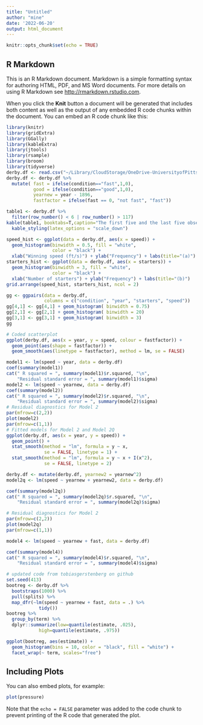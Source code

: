 ```yaml
---
title: "Untitled"
author: "mine"
date: '2022-06-20'
output: html_document
---
```


```r
knitr::opts_chunk$set(echo = TRUE)
```

## R Markdown

This is an R Markdown document. Markdown is a simple formatting syntax for authoring HTML, PDF, and MS Word documents. For more details on using R Markdown see <http://rmarkdown.rstudio.com>.

When you click the **Knit** button a document will be generated that includes both content as well as the output of any embedded R code chunks within the document. You can embed an R code chunk like this:

```r
library(knitr)
library(gridExtra)
library(GGally)
library(kableExtra)
library(jtools)
library(rsample)
library(broom)
library(tidyverse)
derby.df <- read.csv("~/Library/CloudStorage/OneDrive-UniversityofPittsburgh/derby.csv")
derby.df <- derby.df %>%
  mutate( fast = ifelse(condition=="fast",1,0), 
          good = ifelse(condition=="good",1,0),
          yearnew = year - 1896,
          fastfactor = ifelse(fast == 0, "not fast", "fast"))
```

```r
table1 <- derby.df %>%
  filter(row_number() < 6 | row_number() > 117)
kable(table1, booktabs=T,caption="The first five and the last five observations from the Kentucky Derby case study.") %>%
  kable_styling(latex_options = "scale_down")
```
```r
speed_hist <- ggplot(data = derby.df, aes(x = speed)) + 
  geom_histogram(binwidth = 0.5, fill = "white",
                 color = "black") + 
  xlab("Winning speed (ft/s)") + ylab("Frequency") + labs(title="(a)")
starters_hist <- ggplot(data = derby.df, aes(x = starters)) + 
  geom_histogram(binwidth = 3, fill = "white",
                 color = "black") + 
  xlab("Number of starters") + ylab("Frequency") + labs(title="(b)")
grid.arrange(speed_hist, starters_hist, ncol = 2)
```
```r
gg <- ggpairs(data = derby.df, 
              columns = c("condition", "year", "starters", "speed"))
gg[4,1] <- gg[4,1] + geom_histogram( binwidth = 0.75)
gg[2,1] <- gg[2,1] + geom_histogram( binwidth = 20)
gg[3,1] <- gg[3,1] + geom_histogram( binwidth = 3)
gg
```
```r
# Coded scatterplot
ggplot(derby.df, aes(x = year, y = speed, colour = fastfactor)) +
  geom_point(aes(shape = fastfactor)) +
  geom_smooth(aes(linetype = fastfactor), method = lm, se = FALSE)
```

```r
model1 <- lm(speed ~ year, data = derby.df)
coef(summary(model1))
cat(" R squared = ", summary(model1)$r.squared, "\n", 
    "Residual standard error = ", summary(model1)$sigma)
model2 <- lm(speed ~ yearnew, data = derby.df)
coef(summary(model2))
cat(" R squared = ", summary(model2)$r.squared, "\n", 
    "Residual standard error = ", summary(model2)$sigma)
# Residual diagnostics for Model 2
par(mfrow=c(2,2))
plot(model2)
par(mfrow=c(1,1))
# Fitted models for Model 2 and Model 2Q
ggplot(derby.df, aes(x = year, y = speed)) +
  geom_point() +
  stat_smooth(method = "lm", formula = y ~ x, 
              se = FALSE, linetype = 1) +
  stat_smooth(method = "lm", formula = y ~ x + I(x^2), 
              se = FALSE, linetype = 2)
```

```r
derby.df <- mutate(derby.df, yearnew2 = yearnew^2)
model2q <- lm(speed ~ yearnew + yearnew2, data = derby.df)
```

```r
coef(summary(model2q))
cat(" R squared = ", summary(model2q)$r.squared, "\n", 
    "Residual standard error = ", summary(model2q)$sigma)
```

```r
# Residual diagnostics for Model 2
par(mfrow=c(2,2))
plot(model2q)
par(mfrow=c(1,1))
```
```r
model4 <- lm(speed ~ yearnew + fast, data = derby.df)
```
```r
coef(summary(model4))
cat(" R squared = ", summary(model4)$r.squared, "\n", 
    "Residual standard error = ", summary(model4)$sigma)
```
```r
# updated code from tobiasgerstenberg on github
set.seed(413)
bootreg <- derby.df %>% 
  bootstraps(1000) %>%
  pull(splits) %>% 
  map_dfr(~lm(speed ~ yearnew + fast, data = .) %>% 
            tidy())
bootreg %>% 
  group_by(term) %>% 
  dplyr::summarize(low=quantile(estimate, .025),
            high=quantile(estimate, .975))
```
```r
ggplot(bootreg, aes(estimate)) + 
  geom_histogram(bins = 10, color = "black", fill = "white") + 
  facet_wrap(~ term, scales="free")
```
## Including Plots

You can also embed plots, for example:

```r
plot(pressure)
```

Note that the `echo = FALSE` parameter was added to the code chunk to prevent printing of the R code that generated the plot.
